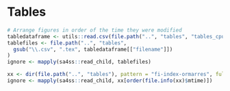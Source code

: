 \clearpage
<!--
to do onboarding sa4ss - move this to sa4ss.sty so everyone's figures hold their order
https://stackoverflow.com/questions/29696172/how-to-hold-figure-position-with-figure-caption-in-pdf-output-of-knitr
-->
\floatplacement{table}{H}
# Tables

<!-- Need tab:management-refpoints
label = "tab:management-refpoints",
caption = "Recent trends in landings and total catch (mt) relative to management guidelines. Total dead catch represents the total landings plus the model estimated dead discard biomass. Note that the model estimated total dead catch may not be the same as the \gls{wcgop} estimates of total mortality [@somers2017], which are the "official" records for determining whether the \gls{acl} has been exceeded."
-->

```r
# Arrange figures in order of the time they were modified
tabledataframe <- utils::read.csv(file.path("..", "tables", "tables_cpue.csv"))
tablefiles <- file.path("..", "tables",
  gsub("\\.csv", ".tex", tabledataframe[["filename"]])
)
ignore <- mapply(sa4ss::read_child, tablefiles)
```

```r
xx <- dir(file.path("..", "tables"), pattern = "fi-index-ormarres", full.names= TRUE)
ignore <- mapply(sa4ss::read_child, xx[order(file.info(xx)$mtime)])
```
